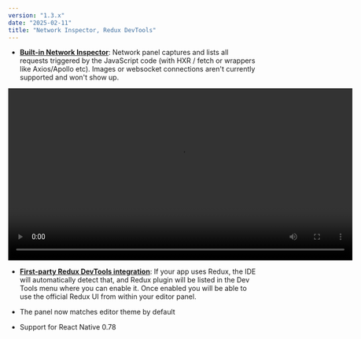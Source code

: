 ```yaml
---
version: "1.3.x"
date: "2025-02-11"
title: "Network Inspector, Redux DevTools"
---
```


- [**Built-in Network Inspector**](/docs/features/dev-tools#network-inspector): Network panel captures and lists all requests triggered by the JavaScript code (with HXR / fetch or wrappers like Axios/Apollo etc). Images or websocket connections aren't currently supported and won't show up.

<video autoPlay loop width="700" controls className="shadow-image changelog-item">
  <source src="/video/ide_network_inspector.mp4" type="video/mp4" />
</video>

- [**First-party Redux DevTools integration**](/docs/features/dev-tools#redux): If your app uses Redux, the IDE will automatically detect that, and Redux plugin will be listed in the Dev Tools menu where you can enable it. Once enabled you will be able to use the official Redux UI from within your editor panel.

- The panel now matches editor theme by default

- Support for React Native 0.78


<LinkButton
  title="See v1.3.0 release notes on GitHub"
  href="https://github.com/software-mansion/radon-ide/releases/tag/v1.3.0"
/>

